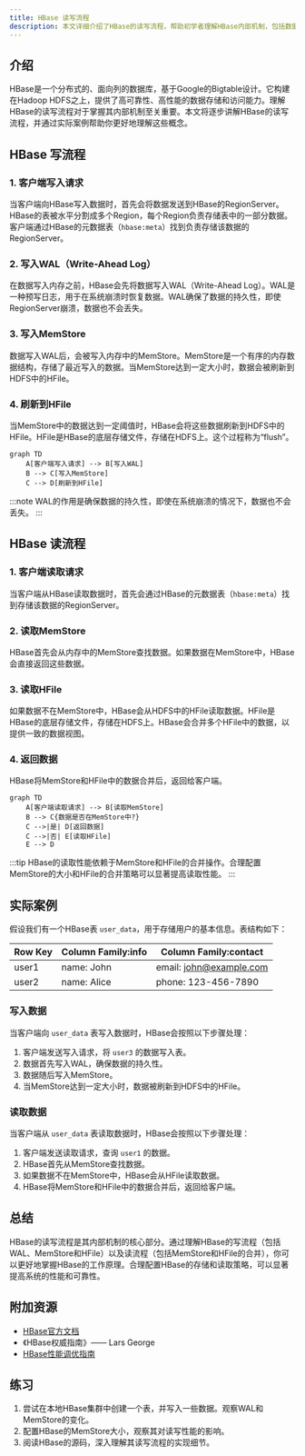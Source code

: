 ```yaml
---
title: HBase 读写流程
description: 本文详细介绍了HBase的读写流程，帮助初学者理解HBase内部机制，包括数据写入、读取的过程以及实际应用场景。
---
```


## 介绍

HBase是一个分布式的、面向列的数据库，基于Google的Bigtable设计。它构建在Hadoop HDFS之上，提供了高可靠性、高性能的数据存储和访问能力。理解HBase的读写流程对于掌握其内部机制至关重要。本文将逐步讲解HBase的读写流程，并通过实际案例帮助你更好地理解这些概念。

## HBase 写流程

### 1. 客户端写入请求

当客户端向HBase写入数据时，首先会将数据发送到HBase的RegionServer。HBase的表被水平分割成多个Region，每个Region负责存储表中的一部分数据。客户端通过HBase的元数据表（`hbase:meta`）找到负责存储该数据的RegionServer。

### 2. 写入WAL（Write-Ahead Log）

在数据写入内存之前，HBase会先将数据写入WAL（Write-Ahead Log）。WAL是一种预写日志，用于在系统崩溃时恢复数据。WAL确保了数据的持久性，即使RegionServer崩溃，数据也不会丢失。

### 3. 写入MemStore

数据写入WAL后，会被写入内存中的MemStore。MemStore是一个有序的内存数据结构，存储了最近写入的数据。当MemStore达到一定大小时，数据会被刷新到HDFS中的HFile。

### 4. 刷新到HFile

当MemStore中的数据达到一定阈值时，HBase会将这些数据刷新到HDFS中的HFile。HFile是HBase的底层存储文件，存储在HDFS上。这个过程称为“flush”。

```mermaid
graph TD
    A[客户端写入请求] --> B[写入WAL]
    B --> C[写入MemStore]
    C --> D[刷新到HFile]
```

:::note
WAL的作用是确保数据的持久性，即使在系统崩溃的情况下，数据也不会丢失。
:::

## HBase 读流程

### 1. 客户端读取请求

当客户端从HBase读取数据时，首先会通过HBase的元数据表（`hbase:meta`）找到存储该数据的RegionServer。

### 2. 读取MemStore

HBase首先会从内存中的MemStore查找数据。如果数据在MemStore中，HBase会直接返回这些数据。

### 3. 读取HFile

如果数据不在MemStore中，HBase会从HDFS中的HFile读取数据。HFile是HBase的底层存储文件，存储在HDFS上。HBase会合并多个HFile中的数据，以提供一致的数据视图。

### 4. 返回数据

HBase将MemStore和HFile中的数据合并后，返回给客户端。

```mermaid
graph TD
    A[客户端读取请求] --> B[读取MemStore]
    B --> C{数据是否在MemStore中?}
    C -->|是| D[返回数据]
    C -->|否| E[读取HFile]
    E --> D
```

:::tip
HBase的读取性能依赖于MemStore和HFile的合并操作。合理配置MemStore的大小和HFile的合并策略可以显著提高读取性能。
:::

## 实际案例

假设我们有一个HBase表 `user_data`，用于存储用户的基本信息。表结构如下：

| Row Key | Column Family:info | Column Family:contact |
|---------|--------------------|-----------------------|
| user1   | name: John         | email: john@example.com |
| user2   | name: Alice        | phone: 123-456-7890     |

### 写入数据

当客户端向 `user_data` 表写入数据时，HBase会按照以下步骤处理：

1. 客户端发送写入请求，将 `user3` 的数据写入表。
2. 数据首先写入WAL，确保数据的持久性。
3. 数据随后写入MemStore。
4. 当MemStore达到一定大小时，数据被刷新到HDFS中的HFile。

### 读取数据

当客户端从 `user_data` 表读取数据时，HBase会按照以下步骤处理：

1. 客户端发送读取请求，查询 `user1` 的数据。
2. HBase首先从MemStore查找数据。
3. 如果数据不在MemStore中，HBase会从HFile读取数据。
4. HBase将MemStore和HFile中的数据合并后，返回给客户端。

## 总结

HBase的读写流程是其内部机制的核心部分。通过理解HBase的写流程（包括WAL、MemStore和HFile）以及读流程（包括MemStore和HFile的合并），你可以更好地掌握HBase的工作原理。合理配置HBase的存储和读取策略，可以显著提高系统的性能和可靠性。

## 附加资源

- [HBase官方文档](https://hbase.apache.org/)
- 《HBase权威指南》—— Lars George
- [HBase性能调优指南](https://hbase.apache.org/book.html#performance)

## 练习

1. 尝试在本地HBase集群中创建一个表，并写入一些数据。观察WAL和MemStore的变化。
2. 配置HBase的MemStore大小，观察其对读写性能的影响。
3. 阅读HBase的源码，深入理解其读写流程的实现细节。